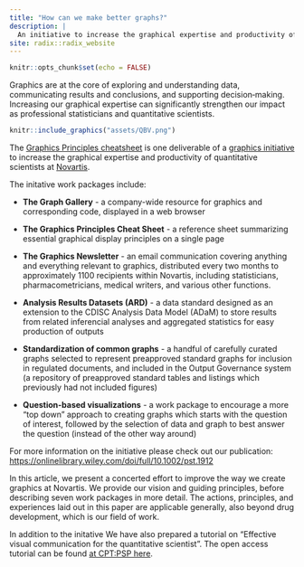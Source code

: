 ```yaml
---
title: "How can we make better graphs?"
description: |
  An initiative to increase the graphical expertise and productivity of quantitative scientists. 
site: radix::radix_website
---
```


```r
knitr::opts_chunk$set(echo = FALSE)
```

Graphics are at the core of exploring and understanding data, communicating results and conclusions, and supporting decision‐making. Increasing our graphical expertise can significantly strengthen our impact as professional statisticians and quantitative scientists.

```r
knitr::include_graphics("assets/QBV.png")
```

The [Graphics Principles cheatsheet](https://github.com/GraphicsPrinciples/CheatSheet/blob/master/NVSCheatSheet.pdf) is one deliverable of a [graphics initiative](https://onlinelibrary.wiley.com/doi/full/10.1002/pst.1912) to increase the graphical expertise and productivity of quantitative scientists at [Novartis](https://www.novartis.com/our-science). 

The initative work packages include:

- **The Graph Gallery** - a company-wide resource for graphics and corresponding code, displayed in a web browser

- **The Graphics Principles Cheat Sheet** - a reference sheet summarizing essential graphical display principles on a single page

- **The Graphics Newsletter** - an email communication covering anything and everything relevant to graphics, distributed every two months to approximately 1100 recipients within Novartis, including statisticians, pharmacometricians, medical writers, and various other functions.

- **Analysis Results Datasets (ARD)** - a data standard designed as an extension to the CDISC Analysis Data Model (ADaM) to store results from related inferencial analyses and aggregated statistics for easy production of outputs

- **Standardization of common graphs** - a handful of carefully curated graphs selected to represent preapproved standard graphs for inclusion in regulated documents, and included in the Output Governance system (a repository of preapproved standard tables and listings which previously had not included figures)

- **Question-based visualizations** - a work package to encourage a more "top down" approach to creating graphs which starts with the question of interest, followed by the selection of data and graph to best answer the question (instead of the other way around)

For more information on the initiative please check out our publication: [https://onlinelibrary.wiley.com/doi/full/10.1002/pst.1912](https://onlinelibrary.wiley.com/doi/full/10.1002/pst.1912) 

In this article, we present a concerted effort to improve the way we create graphics at Novartis. We provide our vision and guiding principles, before describing seven work packages in more detail. The actions, principles, and experiences laid out in this paper are applicable generally, also beyond drug development, which is our field of work. 


In addition to the initative We have also prepared a tutorial on "Effective visual communication for the quantitative scientist". The open access tutorial can be found [at CPT:PSP here](https://ascpt.onlinelibrary.wiley.com/doi/10.1002/psp4.12455). 